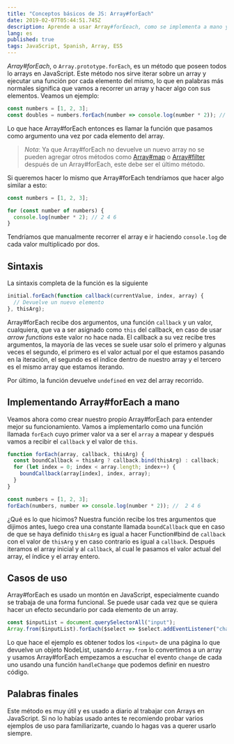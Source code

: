 ```yaml
---
title: "Conceptos básicos de JS: Array#forEach"
date: 2019-02-07T05:44:51.745Z
description: Aprende a usar Array#forEeach, como se implementa a mano y casos de uso prácticos de este método de los array en JavaScript.
lang: es
published: true
tags: JavaScript, Spanish, Array, ES5
---
```


_Array#forEach_, o `Array.prototype.forEach`, es un método que poseen todos lo arrays en JavaScript. Este método nos sirve iterar sobre un array y ejecutar una función por cada elemento del mismo, lo que en palabras más normales significa que vamos a recorrer un array y hacer algo con sus elementos. Veamos un ejemplo:

```js
const numbers = [1, 2, 3];
const doubles = numbers.forEach(number => console.log(number * 2)); // 2 4 6
```

Lo que hace Array#forEach entonces es llamar la función que pasamos como argumento una vez por cada elemento del array.

> _Nota_: Ya que Array#forEach no devuelve un nuevo array no se pueden agregar otros métodos como [Array#map](/articles/js-basics/array-prototype-map/) o [Array#filter](/articles/js-basics/array-prototype-filter) después de un Array#forEach, este debe ser el último método.

Si queremos hacer lo mismo que Array#forEach tendríamos que hacer algo similar a esto:

```js
const numbers = [1, 2, 3];

for (const number of numbers) {
  console.log(number * 2); // 2 4 6
}
```

Tendríamos que manualmente recorrer el array e ir haciendo `console.log` de cada valor multiplicado por dos.

## Sintaxis

La sintaxis completa de la función es la siguiente

```js
initial.forEach(function callback(currentValue, index, array) {
  // Devuelve un nuevo elemento
}, thisArg);
```

Array#forEach recibe dos argumentos, una función `callback` y un valor, cualquiera, que va a ser asignado como `this` del callback, en caso de usar _arrow functions_ este valor no hace nada. El callback a su vez recibe tres argumentos, la mayoría de las veces se suele usar solo el primero y algunas veces el segundo, el primero es el valor actual por el que estamos pasando en la iteración, el segundo es el índice dentro de nuestro array y el tercero es el mismo array que estamos iterando.

Por último, la función devuelve `undefined` en vez del array recorrido.

## Implementando Array#forEach a mano

Veamos ahora como crear nuestro propio Array#forEach para entender mejor su funcionamiento. Vamos a implementarlo como una función llamada `forEach` cuyo primer valor va a ser el `array` a mapear y después vamos a recibir el `callback` y el valor de `this`.

```js
function forEach(array, callback, thisArg) {
  const boundCallback = thisArg ? callback.bind(thisArg) : callback;
  for (let index = 0; index < array.length; index++) {
    boundCallback(array[index], index, array);
  }
}

const numbers = [1, 2, 3];
forEach(numbers, number => console.log(number * 2)); //  2 4 6
```

¿Qué es lo que hicimos? Nuestra función recibe los tres argumentos que dijimos antes, luego crea una constante llamada `boundCallback` que en caso de que se haya definido `thisArg` es igual a hacer Function#bind de `callback` con el valor de `thisArg` y en caso contrario es igual a `callback`. Después iteramos el array inicial y al `callback`, al cual le pasamos el valor actual del array, el índice y el array entero.

## Casos de uso

Array#forEach es usado un montón en JavaScript, especialmente cuando se trabaja de una forma funcional. Se puede usar cada vez que se quiera hacer un efecto secundario por cada elemento de un array.

```js
const $inputList = document.querySelectorAll("input");
Array.from($inputList).forEach($select => $select.addEventListener("change", handleChange))
```

Lo que hace el ejemplo es obtener todos los `<input>` de una página lo que devuelve un objeto NodeList, usando `Array.from` lo convertimos a un array y usamos Array#forEach empezamos a escuchar el evento `change` de cada uno usando una función `handleChange` que podemos definir en nuestro código.

## Palabras finales

Este método es muy útil y es usado a diario al trabajar con Arrays en JavaScript. Si no lo habías usado antes te recomiendo probar varios ejemplos de uso para familiarizarte, cuando lo hagas vas a querer usarlo siempre.
